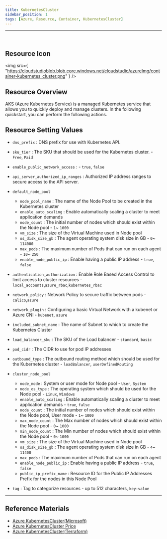 ```yaml
---
title: KubernetesCluster
sidebar_position: 1
tags: [Azure, Resource, Container, KubernetesCluster]
---
```


<hr />
<br />


## Resource Icon

<img
    src={
        "https://cloudstudioblob.blob.core.windows.net/cloudstudio/azureImg/container-kubernetes_cluster.png"
    }
/>

## Resource Overview

AKS (Azure Kubernetes Service) is a managed Kubernetes service that allows you to quickly deploy and manage clusters.
In the following quickstart, you can perform the following actions.

## Resource Setting Values

-   `dns_prefix` : DNS prefix for use with Kubernetes API.

-   `sku_tier` : The SKU that should be used for the Kubernetes cluster. - `Free`, `Paid`

-   `enable_public_network_access` : - `true`, `false`

-   `api_server_authorized_ip_ranges` : Authorized IP address ranges to secure access to the API server.
-   `default_node_pool`

    -   `node_pool_name` : The name of the Node Pool to be created in the Kubernetes cluster
    -   `enable_auto_scaling` : Enable automatically scaling a cluster to meet application demands
    -   `node_count` : The initial number of nodes which should exist within the Node pool - `1`~ `1000`
    -   `vm_size` : The size of the Virtual Machine used in Node pool
    -   `os_disk_size_gb` : The agent operating system disk size in GB - `0`~ `114000`
    -   `max_pods` : The maximum number of Pods that can run on each agent - `10`~ `250`
    -   `enable_node_public_ip` : Enable having a public IP address - `true`, `false`

-   `authentication_authorization` : Enable Role Based Access Control to limit access to cluster resources - `local_accounts`,`azure_rbac`,`kubernetes_rbac`

-   `network_policy` : Network Policy to secure traffic between pods - `calico`,`azure`

-   `network_plugin` : Configuring a basic Virtual Network with a kubenet or Azure CNI - `kubenet`, `azure`

-   `included_subnet_name` : The name of Subnet to which to create the Kubernetes Cluster

-   `load_balancer_sku` : The SKU of the Load balancer - `standard`, `basic`

-   `pod_cidr` : The CIDR to use for pod IP addresses

-   `outbound_type` : The outbound routing method which should be used for the Kubernetes cluster - `loadBalancer`, `userDefinedRouting`

-   `cluster_node_pool`

    -   `node_mode` : System or user mode for Node pool - `User`, `System`
    -   `node_os_type` : The operating system which should be used for the Node pool - `Linux`, `Windows`
    -   `enable_auto_scaling` : Enable automatically scaling a cluster to meet application demands - `true`, `false`
    -   `node_count` : The initial number of nodes which should exist within the Node pool, User mode - `1`~ `1000`
    -   `max_node_count` : The Max number of nodes which should exist within the Node pool - `0`~ `1000`
    -   `min_node_count` : The Min number of nodes which should exist within the Node pool - `0`~ `1000`
    -   `vm_size` : The size of the Virtual Machine used in Node pool
    -   `os_disk_size_gb` : The agent operating system disk size in GB - `4`~ `11400`
    -   `max_pods` : The maximum number of Pods that can run on each agent
    -   `enable_node_public_ip` : Enable having a public IP address - `true`, `false`
    -   `public_ip_prefix_name` : Resource ID for the Public IP Addresses Prefix for the nodes in this Node Pool

-   `tag` : Tag to categorize resources - up to 512 characters, `key:value`

---

## Reference Materials

-   [Azure KubernetesCluster(Microsoft)](https://learn.microsoft.com/ko-kr/azure/aks/intro-kubernetes)
-   [Azure KubernetesCluster Price](https://azure.microsoft.com/en-us/pricing/details/kubernetes-service/)
-   [Azure KubernetesCluster(Terraform)](https://registry.terraform.io/providers/hashicorp/azurerm/latest/docs/resources/kubernetes_cluster)
